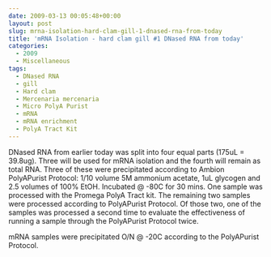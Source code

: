 ```yaml
---
date: 2009-03-13 00:05:48+00:00
layout: post
slug: mrna-isolation-hard-clam-gill-1-dnased-rna-from-today
title: 'mRNA Isolation - hard clam gill #1 DNased RNA from today'
categories:
  - 2009
  - Miscellaneous
tags:
  - DNased RNA
  - gill
  - Hard clam
  - Mercenaria mercenaria
  - Micro PolyA Purist
  - mRNA
  - mRNA enrichment
  - PolyA Tract Kit
---
```


DNased RNA from earlier today was split into four equal parts (175uL = 39.8ug). Three will be used for mRNA isolation and the fourth will remain as total RNA. Three of these were precipitated according to Ambion PolyAPurist Protocol: 1/10 volume 5M ammonium acetate, 1uL glycogen and 2.5 volumes of 100% EtOH. Incubated @ -80C for 30 mins. One sample was processed with the Promega PolyA Tract kit. The remaining two samples were processed according to PolyAPurist Protocol. Of those two, one of the samples was processed a second time to evaluate the effectiveness of running a sample through the PolyAPurist Protocol twice.

mRNA samples were precipitated O/N @ -20C according to the PolyAPurist Protocol.
